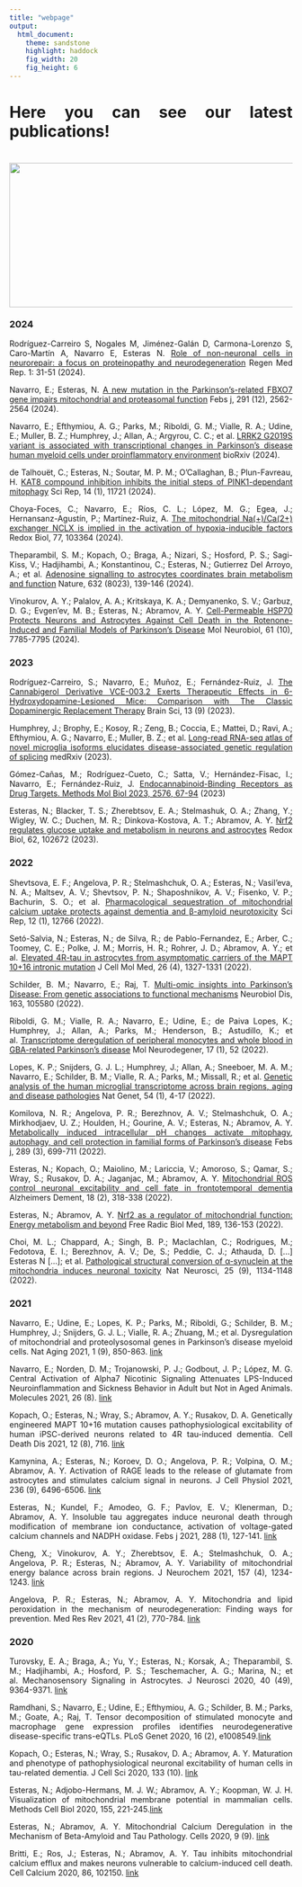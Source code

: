 ```yaml
---
title: "webpage"
output: 
  html_document:
    theme: sandstone
    highlight: haddock
    fig_width: 20
    fig_height: 6
---
```


```{=html}
<style type="text/css">
.title {
  display: none;
}

main-container {
  max-width: 1800px;
  margin-left: auto;
  margin-right: auto;
}

body {
text-align: justify
}

</style>
```

# **Here you can see our latest publications!**

<img style="float: left; vertical-align:left;margin:20px 0px" height=257 width=860 src="images/papers.jpg"> </a>

### **2024**

<brk>

Rodríguez-Carreiro S, Nogales M, Jiménez-Galán D, Carmona-Lorenzo S, Caro-Martín A, Navarro E, Esteras N. [Role of non-neuronal cells in neurorepair: a focus on proteinopathy and neurodegeneration](https://journals.lww.com/rmr/fulltext/2024/01010/role_of_non_neuronal_cells_in_neurorepair__a_focus.4.aspx) Regen Med Rep. 1: 31-51 (2024).

<brk>

Navarro, E.; Esteras, N. [A new mutation in the Parkinson's-related FBXO7 gene impairs mitochondrial and proteasomal function](https://febs.onlinelibrary.wiley.com/doi/epdf/10.1111/febs.17155) Febs j, 291 (12), 2562-2564 (2024).

<brk>

Navarro, E.; Efthymiou, A. G.; Parks, M.; Riboldi, G. M.; Vialle, R. A.; Udine, E.; Muller, B. Z.; Humphrey, J.; Allan, A.; Argyrou, C. C.; et al. [LRRK2 G2019S variant is associated with transcriptional changes in Parkinson's disease human myeloid cells under proinflammatory environment](https://www.biorxiv.org/content/10.1101/2024.05.27.594821v1) bioRxiv (2024). 

<brk>

de Talhouët, C.; Esteras, N.; Soutar, M. P. M.; O'Callaghan, B.; Plun-Favreau, H. [KAT8 compound inhibition inhibits the initial steps of PINK1-dependant mitophagy](https://www.nature.com/articles/s41598-024-60602-9) Sci Rep, 14 (1), 11721 (2024). 

<brk>

Choya-Foces, C.; Navarro, E.; Ríos, C. L.; López, M. G.; Egea, J.; Hernansanz-Agustín, P.; Martínez-Ruiz, A. [The mitochondrial Na(+)/Ca(2+) exchanger NCLX is implied in the activation of hypoxia-inducible factors](https://pmc.ncbi.nlm.nih.gov/articles/PMC11470253/) Redox Biol, 77, 103364 (2024). 

<brk>

Theparambil, S. M.; Kopach, O.; Braga, A.; Nizari, S.; Hosford, P. S.; Sagi-Kiss, V.; Hadjihambi, A.; Konstantinou, C.; Esteras, N.; Gutierrez Del Arroyo, A.; et al. [Adenosine signalling to astrocytes coordinates brain metabolism and function](https://pmc.ncbi.nlm.nih.gov/articles/PMC11291286/) Nature, 632 (8023), 139-146 (2024). 

<brk>

Vinokurov, A. Y.; Palalov, A. A.; Kritskaya, K. A.; Demyanenko, S. V.; Garbuz, D. G.; Evgen'ev, M. B.; Esteras, N.; Abramov, A. Y. [Cell-Permeable HSP70 Protects Neurons and Astrocytes Against Cell Death in the Rotenone-Induced and Familial Models of Parkinson's Disease](https://pmc.ncbi.nlm.nih.gov/articles/PMC11415435/) Mol Neurobiol, 61 (10), 7785-7795 (2024). 

<brk>
<brk>
<brk>

### **2023**

<brk>

Rodríguez-Carreiro, S.; Navarro, E.; Muñoz, E.; Fernández-Ruiz, J. [The Cannabigerol Derivative VCE-003.2 Exerts Therapeutic Effects in 6-Hydroxydopamine-Lesioned Mice: Comparison with The Classic Dopaminergic Replacement Therapy](https://www.mdpi.com/2076-3425/13/9/1272) Brain Sci, 13 (9) (2023). 

<brk>

Humphrey, J.; Brophy, E.; Kosoy, R.; Zeng, B.; Coccia, E.; Mattei, D.; Ravi, A.; Efthymiou, A. G.; Navarro, E.; Muller, B. Z.; et al. [Long-read RNA-seq atlas of novel microglia isoforms elucidates disease-associated genetic regulation of splicing](https://pmc.ncbi.nlm.nih.gov/articles/PMC10705658/) medRxiv (2023). 

<brk>

Gómez-Cañas, M.; Rodríguez-Cueto, C.; Satta, V.; Hernández-Fisac, I.; Navarro, E.; Fernández-Ruiz, J. [Endocannabinoid-Binding Receptors as Drug Targets. Methods Mol Biol 2023, 2576, 67-94](https://link.springer.com/protocol/10.1007/978-1-0716-2728-0_6) (2023)

<brk>

Esteras, N.; Blacker, T. S.; Zherebtsov, E. A.; Stelmashuk, O. A.; Zhang, Y.; Wigley, W. C.; Duchen, M. R.; Dinkova-Kostova, A. T.; Abramov, A. Y. [Nrf2 regulates glucose uptake and metabolism in neurons and astrocytes](https://pmc.ncbi.nlm.nih.gov/articles/PMC10034142/) Redox Biol, 62, 102672 (2023). 

<brk>
<brk>
<brk>

### **2022**

<brk>

Shevtsova, E. F.; Angelova, P. R.; Stelmashchuk, O. A.; Esteras, N.; Vasil'eva, N. A.; Maltsev, A. V.; Shevtsov, P. N.; Shaposhnikov, A. V.; Fisenko, V. P.; Bachurin, S. O.; et al. [Pharmacological sequestration of mitochondrial calcium uptake protects against dementia and β-amyloid neurotoxicity](https://pmc.ncbi.nlm.nih.gov/articles/PMC9329451/) Sci Rep, 12 (1), 12766 (2022). 

<brk>

Setó-Salvia, N.; Esteras, N.; de Silva, R.; de Pablo-Fernandez, E.; Arber, C.; Toomey, C. E.; Polke, J. M.; Morris, H. R.; Rohrer, J. D.; Abramov, A. Y.; et al. [Elevated 4R-tau in astrocytes from asymptomatic carriers of the MAPT 10+16 intronic mutation](https://europepmc.org/article/pmc/8831975) J Cell Mol Med, 26 (4), 1327-1331 (2022). 

<brk>

Schilder, B. M.; Navarro, E.; Raj, T. [Multi-omic insights into Parkinson's Disease: From genetic associations to functional mechanisms](https://pmc.ncbi.nlm.nih.gov/articles/PMC10101343/) Neurobiol Dis, 163, 105580 (2022). 

<brk>

Riboldi, G. M.; Vialle, R. A.; Navarro, E.; Udine, E.; de Paiva Lopes, K.; Humphrey, J.; Allan, A.; Parks, M.; Henderson, B.; Astudillo, K.; et al. [Transcriptome deregulation of peripheral monocytes and whole blood in GBA-related Parkinson's disease](https://pmc.ncbi.nlm.nih.gov/articles/PMC9386994/) Mol Neurodegener, 17 (1), 52 (2022). 

<brk>

Lopes, K. P.; Snijders, G. J. L.; Humphrey, J.; Allan, A.; Sneeboer, M. A. M.; Navarro, E.; Schilder, B. M.; Vialle, R. A.; Parks, M.; Missall, R.; et al. [Genetic analysis of the human microglial transcriptome across brain regions, aging and disease pathologies](https://pmc.ncbi.nlm.nih.gov/articles/PMC9245609/) Nat Genet, 54 (1), 4-17 (2022). 

<brk>

Komilova, N. R.; Angelova, P. R.; Berezhnov, A. V.; Stelmashchuk, O. A.; Mirkhodjaev, U. Z.; Houlden, H.; Gourine, A. V.; Esteras, N.; Abramov, A. Y. [Metabolically induced intracellular pH changes activate mitophagy, autophagy, and cell protection in familial forms of Parkinson's disease](https://febs.onlinelibrary.wiley.com/doi/10.1111/febs.16198) Febs j, 289 (3), 699-711 (2022). 

<brk>

Esteras, N.; Kopach, O.; Maiolino, M.; Lariccia, V.; Amoroso, S.; Qamar, S.; Wray, S.; Rusakov, D. A.; Jaganjac, M.; Abramov, A. Y. [Mitochondrial ROS control neuronal excitability and cell fate in frontotemporal dementia](https://alz-journals.onlinelibrary.wiley.com/doi/10.1002/alz.12394) Alzheimers Dement, 18 (2), 318-338 (2022). 

<brk>

Esteras, N.; Abramov, A. Y. [Nrf2 as a regulator of mitochondrial function: Energy metabolism and beyond](https://www.sciencedirect.com/science/article/pii/S0891584922004968?via%3Dihub) Free Radic Biol Med, 189, 136-153 (2022). 

<brk>

Choi, M. L.; Chappard, A.; Singh, B. P.; Maclachlan, C.; Rodrigues, M.; Fedotova, E. I.; Berezhnov, A. V.; De, S.; Peddie, C. J.; Athauda, D. […] Esteras N […]; et al. [Pathological structural conversion of α-synuclein at the mitochondria induces neuronal toxicity](https://pmc.ncbi.nlm.nih.gov/articles/PMC9448679/) Nat Neurosci, 25 (9), 1134-1148 (2022). 

<brk>
<brk>
<brk>

### **2021**

<brk>

Navarro, E.; Udine, E.; Lopes, K. P.; Parks, M.; Riboldi, G.; Schilder, B. M.; Humphrey, J.; Snijders, G. J. L.; Vialle, R. A.; Zhuang, M.; et al. Dysregulation of mitochondrial and proteolysosomal genes in Parkinson's disease myeloid cells. Nat Aging 2021, 1 (9), 850-863. [link](https://pmc.ncbi.nlm.nih.gov/articles/PMC8728893/)

<brk>

Navarro, E.; Norden, D. M.; Trojanowski, P. J.; Godbout, J. P.; López, M. G. Central Activation of Alpha7 Nicotinic Signaling Attenuates LPS-Induced Neuroinflammation and Sickness Behavior in Adult but Not in Aged Animals. Molecules 2021, 26 (8). [link](https://pmc.ncbi.nlm.nih.gov/articles/PMC8067582/)

<brk>

Kopach, O.; Esteras, N.; Wray, S.; Abramov, A. Y.; Rusakov, D. A. Genetically engineered MAPT 10+16 mutation causes pathophysiological excitability of human iPSC-derived neurons related to 4R tau-induced dementia. Cell Death Dis 2021, 12 (8), 716. [link](https://www.nature.com/articles/s41419-021-04007-w)

<brk>

Kamynina, A.; Esteras, N.; Koroev, D. O.; Angelova, P. R.; Volpina, O. M.; Abramov, A. Y. Activation of RAGE leads to the release of glutamate from astrocytes and stimulates calcium signal in neurons. J Cell Physiol 2021, 236 (9), 6496-6506. [link](https://pmc.ncbi.nlm.nih.gov/articles/PMC8651009/)

<brk>

Esteras, N.; Kundel, F.; Amodeo, G. F.; Pavlov, E. V.; Klenerman, D.; Abramov, A. Y. Insoluble tau aggregates induce neuronal death through modification of membrane ion conductance, activation of voltage-gated calcium channels and NADPH oxidase. Febs j 2021, 288 (1), 127-141. [link](https://febs.onlinelibrary.wiley.com/doi/10.1111/febs.15340)

<brk>

Cheng, X.; Vinokurov, A. Y.; Zherebtsov, E. A.; Stelmashchuk, O. A.; Angelova, P. R.; Esteras, N.; Abramov, A. Y. Variability of mitochondrial energy balance across brain regions. J Neurochem 2021, 157 (4), 1234-1243. [link](https://onlinelibrary.wiley.com/doi/10.1111/jnc.15239)

<brk>

Angelova, P. R.; Esteras, N.; Abramov, A. Y. Mitochondria and lipid peroxidation in the mechanism of neurodegeneration: Finding ways for prevention. Med Res Rev 2021, 41 (2), 770-784. [link](https://onlinelibrary.wiley.com/doi/10.1002/med.21712)

<brk>
<brk>
<brk>


### **2020**

<brk>

Turovsky, E. A.; Braga, A.; Yu, Y.; Esteras, N.; Korsak, A.; Theparambil, S. M.; Hadjihambi, A.; Hosford, P. S.; Teschemacher, A. G.; Marina, N.; et al. Mechanosensory Signaling in Astrocytes. J Neurosci 2020, 40 (49), 9364-9371. [link](https://pmc.ncbi.nlm.nih.gov/articles/PMC7724146/)

<brk>

Ramdhani, S.; Navarro, E.; Udine, E.; Efthymiou, A. G.; Schilder, B. M.; Parks, M.; Goate, A.; Raj, T. Tensor decomposition of stimulated monocyte and macrophage gene expression profiles identifies neurodegenerative disease-specific trans-eQTLs. PLoS Genet 2020, 16 (2), e1008549.[link](https://journals.plos.org/plosgenetics/article?id=10.1371/journal.pgen.1008549)

<brk>

Kopach, O.; Esteras, N.; Wray, S.; Rusakov, D. A.; Abramov, A. Y. Maturation and phenotype of pathophysiological neuronal excitability of human cells in tau-related dementia. J Cell Sci 2020, 133 (10). [link](https://pmc.ncbi.nlm.nih.gov/articles/PMC7272359/)

<brk>

Esteras, N.; Adjobo-Hermans, M. J. W.; Abramov, A. Y.; Koopman, W. J. H. Visualization of mitochondrial membrane potential in mammalian cells. Methods Cell Biol 2020, 155, 221-245.[link](https://www.sciencedirect.com/science/article/abs/pii/S0091679X19301207?via%3Dihub)

Esteras, N.; Abramov, A. Y. Mitochondrial Calcium Deregulation in the Mechanism of Beta-Amyloid and Tau Pathology. Cells 2020, 9 (9). [link](https://pmc.ncbi.nlm.nih.gov/articles/PMC7564294/)

<brk>

Britti, E.; Ros, J.; Esteras, N.; Abramov, A. Y. Tau inhibits mitochondrial calcium efflux and makes neurons vulnerable to calcium-induced cell death. Cell Calcium 2020, 86, 102150. [link](https://www.sciencedirect.com/science/article/pii/S0143416019302192?via%3Dihub)

